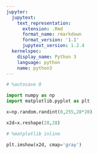 ```yaml
---
jupyter:
  jupytext:
    text_representation:
      extension: .Rmd
      format_name: rmarkdown
      format_version: '1.1'
      jupytext_version: 1.2.4
  kernelspec:
    display_name: Python 3
    language: python
    name: python3
---
```


```python
# %autosave 0
```

```python
import numpy as np
import matplotlib.pyplot as plt

```

```python
x=np.random.randint(0,255,28*28)
```

```python
x2d=x.reshape(28,28)
```

```python
# %matplotlib inline
```

```python
plt.imshow(x2d, cmap='gray')
```

```python

```

